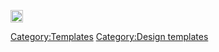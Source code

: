<span class="robux">[[File:Icon-Robux.png|20px]]</span>
<noinclude>
[[Category:Templates]]
[[Category:Design templates]]
</noinclude>